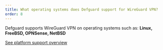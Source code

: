 ```yaml
---
title: What operating systems does Defguard support for WireGuard VPN?
order: 8
---
```


Defguard supports WireGuard VPN on operating systems such as: **Linux, FreeBSD, OPNSense, NetBSD**

[See platform support overview](https://docs.defguard.net/features/gateway)
